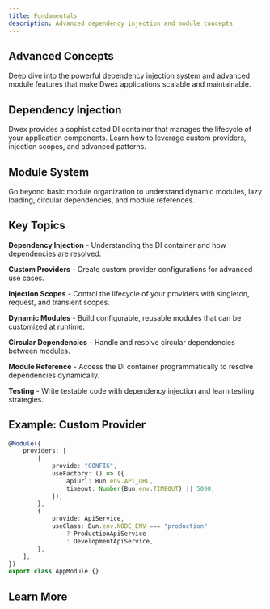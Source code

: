 ```yaml
---
title: Fundamentals
description: Advanced dependency injection and module concepts
---
```


## Advanced Concepts

Deep dive into the powerful dependency injection system and advanced module features that make Dwex applications scalable and maintainable.

## Dependency Injection

Dwex provides a sophisticated DI container that manages the lifecycle of your application components. Learn how to leverage custom providers, injection scopes, and advanced patterns.

## Module System

Go beyond basic module organization to understand dynamic modules, lazy loading, circular dependencies, and module references.

## Key Topics

**Dependency Injection** - Understanding the DI container and how dependencies are resolved.

**Custom Providers** - Create custom provider configurations for advanced use cases.

**Injection Scopes** - Control the lifecycle of your providers with singleton, request, and transient scopes.

**Dynamic Modules** - Build configurable, reusable modules that can be customized at runtime.

**Circular Dependencies** - Handle and resolve circular dependencies between modules.

**Module Reference** - Access the DI container programmatically to resolve dependencies dynamically.

**Testing** - Write testable code with dependency injection and learn testing strategies.

## Example: Custom Provider

```typescript
@Module({
	providers: [
		{
			provide: "CONFIG",
			useFactory: () => ({
				apiUrl: Bun.env.API_URL,
				timeout: Number(Bun.env.TIMEOUT) || 5000,
			}),
		},
		{
			provide: ApiService,
			useClass: Bun.env.NODE_ENV === "production"
				? ProductionApiService
				: DevelopmentApiService,
		},
	],
})
export class AppModule {}
```

## Learn More

<Cards>
	<Card
		title="Dependency Injection"
		href="/docs/fundamentals/dependency-injection"
		description="Master the DI container and injection patterns"
	/>
	<Card
		title="Custom Providers"
		href="/docs/fundamentals/custom-providers"
		description="Create advanced provider configurations"
	/>
	<Card
		title="Injection Scopes"
		href="/docs/fundamentals/injection-scopes"
		description="Control provider lifecycle and scope"
	/>
	<Card
		title="Dynamic Modules"
		href="/docs/fundamentals/dynamic-modules"
		description="Build configurable, reusable modules"
	/>
</Cards>
